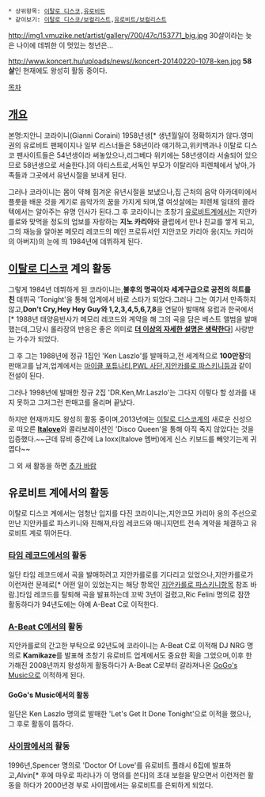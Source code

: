  * 상위항목: [[이탈로 디스코]],[[유로비트]]
 * 같이보기: [[이탈로 디스코/보컬리스트]],[[유로비트/보컬리스트]]

http://img1.vmuzike.net/artist/gallery/700/47c/153771_big.jpg
30살이라는 늦은 나이에 데뷔한 이 멋있는 청년은...

http://www.koncert.hu/uploads/news//koncert-20140220-1078-ken.jpg
'''58살'''인 현재에도 왕성히 활동 중이다.

[[목차]]

== [[개요]] ==
본명:지안니 코라이니(Gianni Coraini)
1958년생[* 생년월일이 정확하지가 않다.영미권의 유로비트 팬페이지나 일부 리스너들은 58년이라 얘기하고,위키백과나 이탈로 디스코 팬사이트들은 54년생이라 써놓았으나,리그베다 위키에는 58년생이라 서술되어 있으므로 58년생으로 서술한다.]의 아티스트로,서독인 부모가 이탈리아 피렌체에서 낳아,가족들과 그곳에서 유년시절을 보내게 된다.

그러나 코라이니는 몸이 약해 힘겨운 유년시절을 보냈으나,집 근처의 음악 아카데미에서 플룻을 배운 것을 계기로 음악가의 꿈을 가지게 되며,열 여섯살에는 피렌체 일대의 콜라텍에서는 알아주는 유명 인사가 된다.그 후 코라이니는 초창기 [[유로비트]]계에서는 지안카를로와 맞먹을 정도의 업보를 자랑하는 '''지노 카리아'''와 클럽에서 만나 친교를 쌓게 되고,그의 재능을 알아본 메모리 레코드의 메인 프로듀서인 지안코모 카리아 옹(지노 카리아의 아버지)의 눈에 띄 1984년에 데뷔하게 된다.

== [[이탈로 디스코]] 계의 활동 ==
그렇게 1984년 데뷔하게 된 코라이니는,'''불후의 명곡이자 세계구급으로 공전의 히트를 친''' 데뷔곡 'Tonight'을 통해 업계에서 바로 스타가 되었다.그러나 그는 여기서 만족하지 않고,'''Don't Cry,Hey Hey Guy와 1,2,3,4,5,6,7,8'''을 연달아 발매해 유럽과 한국에서[* 1988년 태양음반사가 메모리 레코드와 계약을 해 그의 곡을 담은 베스트 앨범을 발매했는데,그당시 롤라장의 반응은 좋은 의미로 '''[[더 이상의 자세한 설명은 생략한다]]'''] 사랑받는 가수가 되었다.

그 후 그는 1988년에 정규 1집인 'Ken Laszlo'를 발매하고,전 세계적으로 '''100만장'''의 판매고를 남겨,업계에서는 [[마이클 포튜나티]],[[PWL 사단]],[[지안카를로 파스키니]]등과 같이 전설이 된다.

그러나 1998년에 발매한 정규 2집 'DR.Ken,Mr.Laszlo'는 그다지 이렇다 할 성과를 내지 못하고 그저그런 판매고를 올리며 끝났다.

하지만 현재까지도 왕성히 활동 중이며,2013년에는 [[이탈로 디스코]]계의 새로운 신성으로 떠오른 '''[[Italove]]'''와 콜라보레이션인 'Disco Queen'을 통해 아직 죽지 않았다는 것을 입증했다.~~근데 뮤비 중간에 La loxx(Italove 멤버)에게 신스 키보드를 빼앗기는게 귀엽다~~

그 외 새 활동을 하면 [[추가 바람]]
== 유로비트 계에서의 활동 ==
이탈로 디스코 계에서는 엄청난 입지를 다진 코라이니는,지안코모 카리아 옹의 주선으로 만난 지안카를로 파스키니와 친해져,타임 레코드와 매니지먼트 전속 계약을 체결하고 유로비트 계로 뛰어든다.

=== [[타임 레코드]]에서의 활동 ===
일단 타임 레코드에서 곡을 발매하려고 지안카를로를 기다리고 있었으나,지안카를로가 이런저런 문제로[* 어떤 일이 있었는지는 해당 항목인 [[지안카를로 파스키니]]항목 참조 바람.]타임 레코드를 탈퇴해 곡을 발표하는데 꼬박 3년이 걸렸고,Ric Felini 명의로 잠깐 활동하다가 94년도에는 아예 A-Beat C로 이적한다.

=== [[A-Beat C]]에서의 활동 ===
지안카를로의 간고한 부탁으로 92년도에 코라이니는 A-Beat C로 이적해 DJ NRG 명의로 '''Kamikaze'''를 발표해 초창기 유로비트 업계에서도 중요한 획을 그었으며,이후 한가해진 2008년까지 왕성하게 활동하다가 A-Beat C로부터 갈라져나온 [[GoGo's Music]]으로 이적하게 된다.

==== GoGo's Music에서의 활동 ====
일단은 Ken Laszlo 명의로 발매한 'Let's Get It Done Tonight'으로 이적을 했으나,
그 후로 활동이 뜸하다.

=== [[사이팜]]에서의 활동 ===
1996년,Spencer 명의로 'Doctor Of Love'를 유로비트 플래시 6집에 발표하고,Alvin[* 후에 마우로 파리나가 이 명의를 쓴다]의 초대 보컬을 맡으면서 이런저런 활동을 하다가 2000년경 부로 사이팜에서는 유로비트를 은퇴하게 되었다.
